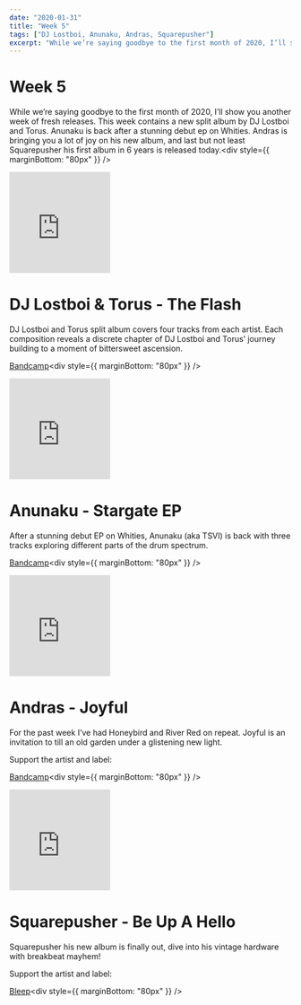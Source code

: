 ```yaml
---
date: "2020-01-31"
title: "Week 5"
tags: ["DJ Lostboi, Anunaku, Andras, Squarepusher"]
excerpt: "While we’re saying goodbye to the first month of 2020, I’ll show you another week of fresh releases. This week contains a new split album by DJ Lostboi and Torus. Anunaku is back after a stunning debut ep on Whities. Andras is bringing you a lot of joy on his new album, and last but not least Squarepusher his first album in 6 years is released today."
---
```


# Week 5

While we’re saying goodbye to the first month of 2020, I’ll show you another week of fresh releases. This week contains a new split album by DJ Lostboi and Torus. Anunaku is back after a stunning debut ep on Whities. Andras is bringing you a lot of joy on his new album, and last but not least Squarepusher his first album in 6 years is released today.<div style={{ marginBottom: "80px" }} />

<iframe
  style="border: 0; width: 180px; height: 180px;"
  src="https://bandcamp.com/EmbeddedPlayer/album=4033309672/size=large/bgcol=ffffff/linkcol=0687f5/tracklist=false/transparent=true/"
  seamless
>
  <a href="http://sitequeeste.bandcamp.com/album/the-flash">
    The Flash by DJ Lostboi &amp; Torus
  </a>
</iframe>

# DJ Lostboi & Torus - The Flash

DJ Lostboi and Torus split album covers four tracks from each artist. Each composition reveals a discrete chapter of DJ Lostboi and Torus’ journey building to a moment of bittersweet ascension.

[Bandcamp](https://sitequeeste.bandcamp.com/album/the-flash)<div style={{ marginBottom: "80px" }} />

<iframe
  style="border: 0; width: 180px; height: 180px;"
  src="https://bandcamp.com/EmbeddedPlayer/album=3115369771/size=large/bgcol=ffffff/linkcol=0687f5/tracklist=false/track=558851121/transparent=true/"
  seamless
>
  <a href="http://3024world.com/album/stargate-ep">Stargate EP by Anunaku</a>
</iframe>

# Anunaku - Stargate EP

After a stunning debut EP on Whities, Anunaku (aka TSVI) is back with three tracks exploring different parts of the drum spectrum.

[Bandcamp](https://3024world.com/album/stargate-ep)<div style={{ marginBottom: "80px" }} />

<iframe
  style="border: 0; width: 180px; height: 180px;"
  src="https://bandcamp.com/EmbeddedPlayer/album=773375395/size=large/bgcol=ffffff/linkcol=0687f5/tracklist=false/transparent=true/"
  seamless
>
  <a href="http://andras.bandcamp.com/album/joyful">Joyful by Andras</a>
</iframe>

# Andras - Joyful

For the past week I’ve had Honeybird and River Red on repeat. Joyful is an invitation to till an old garden under a glistening new light.

Support the artist and label:

[Bandcamp](https://andras.bandcamp.com/album/joyful)<div style={{ marginBottom: "80px" }} />

<iframe
  width="180"
  height="180"
  src="https://www.youtube.com/embed/SLreu09_m-s"
  frameborder="0"
  allow="accelerometer; autoplay; encrypted-media; gyroscope; picture-in-picture"
  allowfullscreen
></iframe>

# Squarepusher - Be Up A Hello

Squarepusher his new album is finally out, dive into his vintage hardware with breakbeat mayhem!

Support the artist and label:

[Bleep](https://bleep.com/release/156702-squarepusher-be-up-a-hello)<div style={{ marginBottom: "80px" }} />
